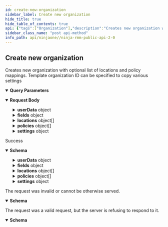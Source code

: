 ```yaml
---
id: create-new-organization
sidebar_label: Create new organization
hide_title: true
hide_table_of_contents: true
api: {"tags":["Organization"],"description":"Creates new organization with optional list of locations and policy mappings.\nTemplate organization ID can be specified to copy various settings","operationId":"createOrganization","parameters":[{"name":"templateOrganizationId","in":"query","schema":{"type":"integer","description":"Model/Template organization to copy settings from","format":"int32"}}],"requestBody":{"content":{"application/json":{"schema":{"type":"object","properties":{"name":{"type":"string","description":"Organization full name"},"description":{"type":"string","description":"Organization Description"},"userData":{"type":"object","additionalProperties":true,"description":"Custom attributes"},"nodeApprovalMode":{"type":"string","description":"Device Approval Mode","enum":["AUTOMATIC","MANUAL","REJECT"]},"tags":{"type":"array","description":"Tags","items":{"type":"string","description":"Tags"}},"fields":{"type":"object","additionalProperties":{"type":"object","description":"Custom Fields"},"description":"Custom Fields"},"id":{"type":"integer","description":"Organization identifier","format":"int32"},"locations":{"type":"array","description":"List of locations","items":{"type":"object","properties":{"name":{"type":"string","description":"Location name"},"address":{"type":"string","description":"Address"},"description":{"type":"string","description":"Description"},"userData":{"type":"object","additionalProperties":true,"description":"Custom attributes"},"tags":{"type":"array","description":"Tags","items":{"type":"string","description":"Tags"}},"fields":{"type":"object","additionalProperties":{"type":"object","description":"Custom Fields"},"description":"Custom Fields"},"id":{"type":"integer","description":"Location identifier","format":"int32"}},"description":"Location"}},"policies":{"type":"array","description":"Node role policy assignments","items":{"type":"object","properties":{"nodeRoleId":{"type":"integer","description":"Node Role Identifier","format":"int32"},"policyId":{"type":"integer","description":"Policy Identifier","format":"int32"}},"description":"Node role policy assignments"}},"settings":{"type":"object","properties":{"trayicon":{"type":"object","properties":{"product":{"type":"string","description":"Configured product code"},"enabled":{"type":"boolean","description":"Is enabled"},"targets":{"type":"array","description":"Feature deployment targets","items":{"type":"string","description":"Feature deployment targets"}},"options":{"type":"object","additionalProperties":{"type":"object","description":"Feature options"},"description":"Feature options"}},"description":"Feature/product/integration configuration settings"},"splashtop":{"type":"object","properties":{"product":{"type":"string","description":"Configured product code"},"enabled":{"type":"boolean","description":"Is enabled"},"targets":{"type":"array","description":"Feature deployment targets","items":{"type":"string","description":"Feature deployment targets"}},"options":{"type":"object","additionalProperties":{"type":"object","description":"Feature options"},"description":"Feature options"}},"description":"Feature/product/integration configuration settings"},"teamviewer":{"type":"object","properties":{"product":{"type":"string","description":"Configured product code"},"enabled":{"type":"boolean","description":"Is enabled"},"targets":{"type":"array","description":"Feature deployment targets","items":{"type":"string","description":"Feature deployment targets"}},"options":{"type":"object","additionalProperties":{"type":"object","description":"Feature options"},"description":"Feature options"}},"description":"Feature/product/integration configuration settings"},"backup":{"type":"object","properties":{"product":{"type":"string","description":"Configured product code"},"enabled":{"type":"boolean","description":"Is enabled"},"targets":{"type":"array","description":"Feature deployment targets","items":{"type":"string","description":"Feature deployment targets"}},"options":{"type":"object","additionalProperties":{"type":"object","description":"Feature options"},"description":"Feature options"}},"description":"Feature/product/integration configuration settings"},"psa":{"type":"object","properties":{"product":{"type":"string","description":"Configured product code"},"enabled":{"type":"boolean","description":"Is enabled"},"targets":{"type":"array","description":"Feature deployment targets","items":{"type":"string","description":"Feature deployment targets"}},"options":{"type":"object","additionalProperties":{"type":"object","description":"Feature options"},"description":"Feature options"}},"description":"Feature/product/integration configuration settings"}},"description":"Organization settings"}}}}}},"responses":{"200":{"description":"Success","content":{"application/json":{"schema":{"type":"object","properties":{"name":{"type":"string","description":"Organization full name"},"description":{"type":"string","description":"Organization Description"},"userData":{"type":"object","additionalProperties":true,"description":"Custom attributes"},"nodeApprovalMode":{"type":"string","description":"Device Approval Mode","enum":["AUTOMATIC","MANUAL","REJECT"]},"tags":{"type":"array","description":"Tags","items":{"type":"string","description":"Tags"}},"fields":{"type":"object","additionalProperties":{"type":"object","description":"Custom Fields"},"description":"Custom Fields"},"id":{"type":"integer","description":"Organization identifier","format":"int32"},"locations":{"type":"array","description":"List of locations","items":{"type":"object","properties":{"name":{"type":"string","description":"Location name"},"address":{"type":"string","description":"Address"},"description":{"type":"string","description":"Description"},"userData":{"type":"object","additionalProperties":true,"description":"Custom attributes"},"tags":{"type":"array","description":"Tags","items":{"type":"string","description":"Tags"}},"fields":{"type":"object","additionalProperties":{"type":"object","description":"Custom Fields"},"description":"Custom Fields"},"id":{"type":"integer","description":"Location identifier","format":"int32"}},"description":"Location"}},"policies":{"type":"array","description":"Node role policy assignments","items":{"type":"object","properties":{"nodeRoleId":{"type":"integer","description":"Node Role Identifier","format":"int32"},"policyId":{"type":"integer","description":"Policy Identifier","format":"int32"}},"description":"Node role policy assignments"}},"settings":{"type":"object","properties":{"trayicon":{"type":"object","properties":{"product":{"type":"string","description":"Configured product code"},"enabled":{"type":"boolean","description":"Is enabled"},"targets":{"type":"array","description":"Feature deployment targets","items":{"type":"string","description":"Feature deployment targets"}},"options":{"type":"object","additionalProperties":{"type":"object","description":"Feature options"},"description":"Feature options"}},"description":"Feature/product/integration configuration settings"},"splashtop":{"type":"object","properties":{"product":{"type":"string","description":"Configured product code"},"enabled":{"type":"boolean","description":"Is enabled"},"targets":{"type":"array","description":"Feature deployment targets","items":{"type":"string","description":"Feature deployment targets"}},"options":{"type":"object","additionalProperties":{"type":"object","description":"Feature options"},"description":"Feature options"}},"description":"Feature/product/integration configuration settings"},"teamviewer":{"type":"object","properties":{"product":{"type":"string","description":"Configured product code"},"enabled":{"type":"boolean","description":"Is enabled"},"targets":{"type":"array","description":"Feature deployment targets","items":{"type":"string","description":"Feature deployment targets"}},"options":{"type":"object","additionalProperties":{"type":"object","description":"Feature options"},"description":"Feature options"}},"description":"Feature/product/integration configuration settings"},"backup":{"type":"object","properties":{"product":{"type":"string","description":"Configured product code"},"enabled":{"type":"boolean","description":"Is enabled"},"targets":{"type":"array","description":"Feature deployment targets","items":{"type":"string","description":"Feature deployment targets"}},"options":{"type":"object","additionalProperties":{"type":"object","description":"Feature options"},"description":"Feature options"}},"description":"Feature/product/integration configuration settings"},"psa":{"type":"object","properties":{"product":{"type":"string","description":"Configured product code"},"enabled":{"type":"boolean","description":"Is enabled"},"targets":{"type":"array","description":"Feature deployment targets","items":{"type":"string","description":"Feature deployment targets"}},"options":{"type":"object","additionalProperties":{"type":"object","description":"Feature options"},"description":"Feature options"}},"description":"Feature/product/integration configuration settings"}},"description":"Organization settings"}}}}}},"400":{"description":"The request was invalid or cannot be otherwise served.","content":{"application/json":{"schema":{"type":"object","properties":{"resultCode":{"type":"string"},"errorMessage":{"type":"string"}},"required":["resultCode","errorMessage"]}}}},"401":{"description":"The request was a valid request, but the server is refusing to respond to it.","content":{"application/json":{"schema":{"type":"object","properties":{"resultCode":{"type":"string"},"errorMessage":{"type":"string"}},"required":["resultCode","errorMessage"]}}}}},"method":"post","path":"/api/v2/organizations","servers":[{"url":"https://eu.ninjarmm.com","description":"EU instance"},{"url":"https://app.ninjarmm.com","description":"US instance"},{"url":"https://oc.ninjarmm.com","description":"Oceania instance"}],"security":[{"oauth2":["monitoring","Management","control"]},{"sessionKey":["monitoring","Management","control"]},{"bearer":["monitoring","Management","control"]}],"securitySchemes":{"oauth2":{"type":"oauth2","flows":{"authorizationCode":{"authorizationUrl":"/ws/oauth/authorize","tokenUrl":"/ws/oauth/token","scopes":{"monitoring":"Monitoring APIs","Management":"Management APIs"}},"clientCredentials":{"tokenUrl":"/ws/oauth/token","scopes":{"monitoring":"Monitoring APIs","Management":"Management APIs"}}}},"sessionKey":{"type":"apiKey","name":"sessionKey","in":"cookie"},"bearer":{"type":"http","scheme":"bearer"}},"jsonRequestBodyExample":{"name":"string","description":"string","userData":{},"nodeApprovalMode":"AUTOMATIC","tags":["string"],"fields":{},"id":0,"locations":[{"name":"string","address":"string","description":"string","userData":{},"tags":["string"],"fields":{},"id":0}],"policies":[{"nodeRoleId":0,"policyId":0}],"settings":{"trayicon":{"product":"string","enabled":true,"targets":["string"],"options":{}},"splashtop":{"product":"string","enabled":true,"targets":["string"],"options":{}},"teamviewer":{"product":"string","enabled":true,"targets":["string"],"options":{}},"backup":{"product":"string","enabled":true,"targets":["string"],"options":{}},"psa":{"product":"string","enabled":true,"targets":["string"],"options":{}}}},"info":{"title":"Ninja RMM Public API 2.0","description":"Ninja RMM Public API documentation. <br><br>\nSee also: <br> \n<a href=\"https://resources.ninjarmm.com/API/Ninja+RMM+Public+API+v2.0.5+Device+Filter+Syntax.pdf\">Device Filter syntax</a><br>\n<a href=\"https://resources.ninjarmm.com/API/Ninja+RMM+Public+API+v2.0.5+Webhooks.pdf\">Webhooks</a>","contact":{"email":"api@ninjarmm.com"},"version":"2.0.9-draft"},"postman":{"name":"Create new organization","description":{"content":"Creates new organization with optional list of locations and policy mappings.\nTemplate organization ID can be specified to copy various settings","type":"text/plain"},"url":{"path":["api","v2","organizations"],"host":["{{baseUrl}}"],"query":[{"disabled":false,"key":"templateOrganizationId","value":""}],"variable":[]},"header":[{"key":"Content-Type","value":"application/json"},{"key":"Accept","value":"application/json"}],"method":"POST","body":{"mode":"raw","raw":"\"\"","options":{"raw":{"language":"json"}}}}}
sidebar_class_name: "post api-method"
info_path: api/ninjaone//ninja-rmm-public-api-2-0
---
```



## Create new organization



Creates new organization with optional list of locations and policy mappings.
Template organization ID can be specified to copy various settings

<details style={{"marginBottom":"1rem"}} data-collapsed={false} open={true}><summary style={{}}><strong>Query Parameters</strong></summary><div><ul><ParamsItem className={"paramsItem"} param={{"name":"templateOrganizationId","in":"query","schema":{"type":"integer","description":"Model/Template organization to copy settings from","format":"int32"}}}></ParamsItem></ul></div></details><details style={{}} data-collapsed={false} open={true}><summary style={{"textAlign":"left"}}><strong>Request Body</strong></summary><div style={{"textAlign":"left","marginLeft":"1rem"}}></div><ul style={{"marginLeft":"1rem"}}><SchemaItem collapsible={false} name={"name"} required={false} schemaDescription={"Organization full name"} schemaName={"string"} qualifierMessage={undefined}></SchemaItem><SchemaItem collapsible={false} name={"description"} required={false} schemaDescription={"Organization Description"} schemaName={"string"} qualifierMessage={undefined}></SchemaItem><SchemaItem collapsible={true} className={"schemaItem"}><details style={{}}><summary style={{}}><strong>userData</strong><span style={{"opacity":"0.6"}}> object</span></summary><div style={{"marginLeft":"1rem"}}><div style={{"marginTop":".5rem","marginBottom":".5rem"}}>

Custom attributes

</div></div></details></SchemaItem><SchemaItem collapsible={false} name={"nodeApprovalMode"} required={false} schemaDescription={"Device Approval Mode"} schemaName={"string"} qualifierMessage={"**Possible values:** [`AUTOMATIC`, `MANUAL`, `REJECT`]"}></SchemaItem><SchemaItem collapsible={false} name={"tags"} required={false} schemaDescription={"Tags"} schemaName={"string[]"} qualifierMessage={undefined}></SchemaItem><SchemaItem collapsible={true} className={"schemaItem"}><details style={{}}><summary style={{}}><strong>fields</strong><span style={{"opacity":"0.6"}}> object</span></summary><div style={{"marginLeft":"1rem"}}><div style={{"marginTop":".5rem","marginBottom":".5rem"}}>

Custom Fields

</div></div></details></SchemaItem><SchemaItem collapsible={false} name={"id"} required={false} schemaDescription={"Organization identifier"} schemaName={"int32"} qualifierMessage={undefined}></SchemaItem><SchemaItem collapsible={true} className={"schemaItem"}><details style={{}}><summary style={{}}><strong>locations</strong><span style={{"opacity":"0.6"}}> object[]</span></summary><div style={{"marginLeft":"1rem"}}><div style={{"marginTop":".5rem","marginBottom":".5rem"}}>

List of locations

</div><ul><SchemaItem collapsible={false} name={"name"} required={false} schemaDescription={"Location name"} schemaName={"string"} qualifierMessage={undefined}></SchemaItem><SchemaItem collapsible={false} name={"address"} required={false} schemaDescription={"Address"} schemaName={"string"} qualifierMessage={undefined}></SchemaItem><SchemaItem collapsible={false} name={"description"} required={false} schemaDescription={"Description"} schemaName={"string"} qualifierMessage={undefined}></SchemaItem><SchemaItem collapsible={true} className={"schemaItem"}><details style={{}}><summary style={{}}><strong>userData</strong><span style={{"opacity":"0.6"}}> object</span></summary><div style={{"marginLeft":"1rem"}}><div style={{"marginTop":".5rem","marginBottom":".5rem"}}>

Custom attributes

</div></div></details></SchemaItem><SchemaItem collapsible={false} name={"tags"} required={false} schemaDescription={"Tags"} schemaName={"string[]"} qualifierMessage={undefined}></SchemaItem><SchemaItem collapsible={true} className={"schemaItem"}><details style={{}}><summary style={{}}><strong>fields</strong><span style={{"opacity":"0.6"}}> object</span></summary><div style={{"marginLeft":"1rem"}}><div style={{"marginTop":".5rem","marginBottom":".5rem"}}>

Custom Fields

</div></div></details></SchemaItem><SchemaItem collapsible={false} name={"id"} required={false} schemaDescription={"Location identifier"} schemaName={"int32"} qualifierMessage={undefined}></SchemaItem></ul></div></details></SchemaItem><SchemaItem collapsible={true} className={"schemaItem"}><details style={{}}><summary style={{}}><strong>policies</strong><span style={{"opacity":"0.6"}}> object[]</span></summary><div style={{"marginLeft":"1rem"}}><div style={{"marginTop":".5rem","marginBottom":".5rem"}}>

Node role policy assignments

</div><ul><SchemaItem collapsible={false} name={"nodeRoleId"} required={false} schemaDescription={"Node Role Identifier"} schemaName={"int32"} qualifierMessage={undefined}></SchemaItem><SchemaItem collapsible={false} name={"policyId"} required={false} schemaDescription={"Policy Identifier"} schemaName={"int32"} qualifierMessage={undefined}></SchemaItem></ul></div></details></SchemaItem><SchemaItem collapsible={true} className={"schemaItem"}><details style={{}}><summary style={{}}><strong>settings</strong><span style={{"opacity":"0.6"}}> object</span></summary><div style={{"marginLeft":"1rem"}}><div style={{"marginTop":".5rem","marginBottom":".5rem"}}>

Organization settings

</div><ul><SchemaItem collapsible={true} className={"schemaItem"}><details style={{}}><summary style={{}}><strong>trayicon</strong><span style={{"opacity":"0.6"}}> object</span></summary><div style={{"marginLeft":"1rem"}}><div style={{"marginTop":".5rem","marginBottom":".5rem"}}>

Feature/product/integration configuration settings

</div><ul><SchemaItem collapsible={false} name={"product"} required={false} schemaDescription={"Configured product code"} schemaName={"string"} qualifierMessage={undefined}></SchemaItem><SchemaItem collapsible={false} name={"enabled"} required={false} schemaDescription={"Is enabled"} schemaName={"boolean"} qualifierMessage={undefined}></SchemaItem><SchemaItem collapsible={false} name={"targets"} required={false} schemaDescription={"Feature deployment targets"} schemaName={"string[]"} qualifierMessage={undefined}></SchemaItem><SchemaItem collapsible={true} className={"schemaItem"}><details style={{}}><summary style={{}}><strong>options</strong><span style={{"opacity":"0.6"}}> object</span></summary><div style={{"marginLeft":"1rem"}}><div style={{"marginTop":".5rem","marginBottom":".5rem"}}>

Feature options

</div></div></details></SchemaItem></ul></div></details></SchemaItem><SchemaItem collapsible={true} className={"schemaItem"}><details style={{}}><summary style={{}}><strong>splashtop</strong><span style={{"opacity":"0.6"}}> object</span></summary><div style={{"marginLeft":"1rem"}}><div style={{"marginTop":".5rem","marginBottom":".5rem"}}>

Feature/product/integration configuration settings

</div><ul><SchemaItem collapsible={false} name={"product"} required={false} schemaDescription={"Configured product code"} schemaName={"string"} qualifierMessage={undefined}></SchemaItem><SchemaItem collapsible={false} name={"enabled"} required={false} schemaDescription={"Is enabled"} schemaName={"boolean"} qualifierMessage={undefined}></SchemaItem><SchemaItem collapsible={false} name={"targets"} required={false} schemaDescription={"Feature deployment targets"} schemaName={"string[]"} qualifierMessage={undefined}></SchemaItem><SchemaItem collapsible={true} className={"schemaItem"}><details style={{}}><summary style={{}}><strong>options</strong><span style={{"opacity":"0.6"}}> object</span></summary><div style={{"marginLeft":"1rem"}}><div style={{"marginTop":".5rem","marginBottom":".5rem"}}>

Feature options

</div></div></details></SchemaItem></ul></div></details></SchemaItem><SchemaItem collapsible={true} className={"schemaItem"}><details style={{}}><summary style={{}}><strong>teamviewer</strong><span style={{"opacity":"0.6"}}> object</span></summary><div style={{"marginLeft":"1rem"}}><div style={{"marginTop":".5rem","marginBottom":".5rem"}}>

Feature/product/integration configuration settings

</div><ul><SchemaItem collapsible={false} name={"product"} required={false} schemaDescription={"Configured product code"} schemaName={"string"} qualifierMessage={undefined}></SchemaItem><SchemaItem collapsible={false} name={"enabled"} required={false} schemaDescription={"Is enabled"} schemaName={"boolean"} qualifierMessage={undefined}></SchemaItem><SchemaItem collapsible={false} name={"targets"} required={false} schemaDescription={"Feature deployment targets"} schemaName={"string[]"} qualifierMessage={undefined}></SchemaItem><SchemaItem collapsible={true} className={"schemaItem"}><details style={{}}><summary style={{}}><strong>options</strong><span style={{"opacity":"0.6"}}> object</span></summary><div style={{"marginLeft":"1rem"}}><div style={{"marginTop":".5rem","marginBottom":".5rem"}}>

Feature options

</div></div></details></SchemaItem></ul></div></details></SchemaItem><SchemaItem collapsible={true} className={"schemaItem"}><details style={{}}><summary style={{}}><strong>backup</strong><span style={{"opacity":"0.6"}}> object</span></summary><div style={{"marginLeft":"1rem"}}><div style={{"marginTop":".5rem","marginBottom":".5rem"}}>

Feature/product/integration configuration settings

</div><ul><SchemaItem collapsible={false} name={"product"} required={false} schemaDescription={"Configured product code"} schemaName={"string"} qualifierMessage={undefined}></SchemaItem><SchemaItem collapsible={false} name={"enabled"} required={false} schemaDescription={"Is enabled"} schemaName={"boolean"} qualifierMessage={undefined}></SchemaItem><SchemaItem collapsible={false} name={"targets"} required={false} schemaDescription={"Feature deployment targets"} schemaName={"string[]"} qualifierMessage={undefined}></SchemaItem><SchemaItem collapsible={true} className={"schemaItem"}><details style={{}}><summary style={{}}><strong>options</strong><span style={{"opacity":"0.6"}}> object</span></summary><div style={{"marginLeft":"1rem"}}><div style={{"marginTop":".5rem","marginBottom":".5rem"}}>

Feature options

</div></div></details></SchemaItem></ul></div></details></SchemaItem><SchemaItem collapsible={true} className={"schemaItem"}><details style={{}}><summary style={{}}><strong>psa</strong><span style={{"opacity":"0.6"}}> object</span></summary><div style={{"marginLeft":"1rem"}}><div style={{"marginTop":".5rem","marginBottom":".5rem"}}>

Feature/product/integration configuration settings

</div><ul><SchemaItem collapsible={false} name={"product"} required={false} schemaDescription={"Configured product code"} schemaName={"string"} qualifierMessage={undefined}></SchemaItem><SchemaItem collapsible={false} name={"enabled"} required={false} schemaDescription={"Is enabled"} schemaName={"boolean"} qualifierMessage={undefined}></SchemaItem><SchemaItem collapsible={false} name={"targets"} required={false} schemaDescription={"Feature deployment targets"} schemaName={"string[]"} qualifierMessage={undefined}></SchemaItem><SchemaItem collapsible={true} className={"schemaItem"}><details style={{}}><summary style={{}}><strong>options</strong><span style={{"opacity":"0.6"}}> object</span></summary><div style={{"marginLeft":"1rem"}}><div style={{"marginTop":".5rem","marginBottom":".5rem"}}>

Feature options

</div></div></details></SchemaItem></ul></div></details></SchemaItem></ul></div></details></SchemaItem></ul></details><div><ApiTabs><TabItem label={"200"} value={"200"}><div>

Success

</div><div><details style={{}} data-collapsed={false} open={true}><summary style={{"textAlign":"left"}}><strong>Schema</strong></summary><div style={{"textAlign":"left","marginLeft":"1rem"}}></div><ul style={{"marginLeft":"1rem"}}><SchemaItem collapsible={false} name={"name"} required={false} schemaDescription={"Organization full name"} schemaName={"string"} qualifierMessage={undefined}></SchemaItem><SchemaItem collapsible={false} name={"description"} required={false} schemaDescription={"Organization Description"} schemaName={"string"} qualifierMessage={undefined}></SchemaItem><SchemaItem collapsible={true} className={"schemaItem"}><details style={{}}><summary style={{}}><strong>userData</strong><span style={{"opacity":"0.6"}}> object</span></summary><div style={{"marginLeft":"1rem"}}><div style={{"marginTop":".5rem","marginBottom":".5rem"}}>

Custom attributes

</div></div></details></SchemaItem><SchemaItem collapsible={false} name={"nodeApprovalMode"} required={false} schemaDescription={"Device Approval Mode"} schemaName={"string"} qualifierMessage={"**Possible values:** [`AUTOMATIC`, `MANUAL`, `REJECT`]"}></SchemaItem><SchemaItem collapsible={false} name={"tags"} required={false} schemaDescription={"Tags"} schemaName={"string[]"} qualifierMessage={undefined}></SchemaItem><SchemaItem collapsible={true} className={"schemaItem"}><details style={{}}><summary style={{}}><strong>fields</strong><span style={{"opacity":"0.6"}}> object</span></summary><div style={{"marginLeft":"1rem"}}><div style={{"marginTop":".5rem","marginBottom":".5rem"}}>

Custom Fields

</div></div></details></SchemaItem><SchemaItem collapsible={false} name={"id"} required={false} schemaDescription={"Organization identifier"} schemaName={"int32"} qualifierMessage={undefined}></SchemaItem><SchemaItem collapsible={true} className={"schemaItem"}><details style={{}}><summary style={{}}><strong>locations</strong><span style={{"opacity":"0.6"}}> object[]</span></summary><div style={{"marginLeft":"1rem"}}><div style={{"marginTop":".5rem","marginBottom":".5rem"}}>

List of locations

</div><ul><SchemaItem collapsible={false} name={"name"} required={false} schemaDescription={"Location name"} schemaName={"string"} qualifierMessage={undefined}></SchemaItem><SchemaItem collapsible={false} name={"address"} required={false} schemaDescription={"Address"} schemaName={"string"} qualifierMessage={undefined}></SchemaItem><SchemaItem collapsible={false} name={"description"} required={false} schemaDescription={"Description"} schemaName={"string"} qualifierMessage={undefined}></SchemaItem><SchemaItem collapsible={true} className={"schemaItem"}><details style={{}}><summary style={{}}><strong>userData</strong><span style={{"opacity":"0.6"}}> object</span></summary><div style={{"marginLeft":"1rem"}}><div style={{"marginTop":".5rem","marginBottom":".5rem"}}>

Custom attributes

</div></div></details></SchemaItem><SchemaItem collapsible={false} name={"tags"} required={false} schemaDescription={"Tags"} schemaName={"string[]"} qualifierMessage={undefined}></SchemaItem><SchemaItem collapsible={true} className={"schemaItem"}><details style={{}}><summary style={{}}><strong>fields</strong><span style={{"opacity":"0.6"}}> object</span></summary><div style={{"marginLeft":"1rem"}}><div style={{"marginTop":".5rem","marginBottom":".5rem"}}>

Custom Fields

</div></div></details></SchemaItem><SchemaItem collapsible={false} name={"id"} required={false} schemaDescription={"Location identifier"} schemaName={"int32"} qualifierMessage={undefined}></SchemaItem></ul></div></details></SchemaItem><SchemaItem collapsible={true} className={"schemaItem"}><details style={{}}><summary style={{}}><strong>policies</strong><span style={{"opacity":"0.6"}}> object[]</span></summary><div style={{"marginLeft":"1rem"}}><div style={{"marginTop":".5rem","marginBottom":".5rem"}}>

Node role policy assignments

</div><ul><SchemaItem collapsible={false} name={"nodeRoleId"} required={false} schemaDescription={"Node Role Identifier"} schemaName={"int32"} qualifierMessage={undefined}></SchemaItem><SchemaItem collapsible={false} name={"policyId"} required={false} schemaDescription={"Policy Identifier"} schemaName={"int32"} qualifierMessage={undefined}></SchemaItem></ul></div></details></SchemaItem><SchemaItem collapsible={true} className={"schemaItem"}><details style={{}}><summary style={{}}><strong>settings</strong><span style={{"opacity":"0.6"}}> object</span></summary><div style={{"marginLeft":"1rem"}}><div style={{"marginTop":".5rem","marginBottom":".5rem"}}>

Organization settings

</div><ul><SchemaItem collapsible={true} className={"schemaItem"}><details style={{}}><summary style={{}}><strong>trayicon</strong><span style={{"opacity":"0.6"}}> object</span></summary><div style={{"marginLeft":"1rem"}}><div style={{"marginTop":".5rem","marginBottom":".5rem"}}>

Feature/product/integration configuration settings

</div><ul><SchemaItem collapsible={false} name={"product"} required={false} schemaDescription={"Configured product code"} schemaName={"string"} qualifierMessage={undefined}></SchemaItem><SchemaItem collapsible={false} name={"enabled"} required={false} schemaDescription={"Is enabled"} schemaName={"boolean"} qualifierMessage={undefined}></SchemaItem><SchemaItem collapsible={false} name={"targets"} required={false} schemaDescription={"Feature deployment targets"} schemaName={"string[]"} qualifierMessage={undefined}></SchemaItem><SchemaItem collapsible={true} className={"schemaItem"}><details style={{}}><summary style={{}}><strong>options</strong><span style={{"opacity":"0.6"}}> object</span></summary><div style={{"marginLeft":"1rem"}}><div style={{"marginTop":".5rem","marginBottom":".5rem"}}>

Feature options

</div></div></details></SchemaItem></ul></div></details></SchemaItem><SchemaItem collapsible={true} className={"schemaItem"}><details style={{}}><summary style={{}}><strong>splashtop</strong><span style={{"opacity":"0.6"}}> object</span></summary><div style={{"marginLeft":"1rem"}}><div style={{"marginTop":".5rem","marginBottom":".5rem"}}>

Feature/product/integration configuration settings

</div><ul><SchemaItem collapsible={false} name={"product"} required={false} schemaDescription={"Configured product code"} schemaName={"string"} qualifierMessage={undefined}></SchemaItem><SchemaItem collapsible={false} name={"enabled"} required={false} schemaDescription={"Is enabled"} schemaName={"boolean"} qualifierMessage={undefined}></SchemaItem><SchemaItem collapsible={false} name={"targets"} required={false} schemaDescription={"Feature deployment targets"} schemaName={"string[]"} qualifierMessage={undefined}></SchemaItem><SchemaItem collapsible={true} className={"schemaItem"}><details style={{}}><summary style={{}}><strong>options</strong><span style={{"opacity":"0.6"}}> object</span></summary><div style={{"marginLeft":"1rem"}}><div style={{"marginTop":".5rem","marginBottom":".5rem"}}>

Feature options

</div></div></details></SchemaItem></ul></div></details></SchemaItem><SchemaItem collapsible={true} className={"schemaItem"}><details style={{}}><summary style={{}}><strong>teamviewer</strong><span style={{"opacity":"0.6"}}> object</span></summary><div style={{"marginLeft":"1rem"}}><div style={{"marginTop":".5rem","marginBottom":".5rem"}}>

Feature/product/integration configuration settings

</div><ul><SchemaItem collapsible={false} name={"product"} required={false} schemaDescription={"Configured product code"} schemaName={"string"} qualifierMessage={undefined}></SchemaItem><SchemaItem collapsible={false} name={"enabled"} required={false} schemaDescription={"Is enabled"} schemaName={"boolean"} qualifierMessage={undefined}></SchemaItem><SchemaItem collapsible={false} name={"targets"} required={false} schemaDescription={"Feature deployment targets"} schemaName={"string[]"} qualifierMessage={undefined}></SchemaItem><SchemaItem collapsible={true} className={"schemaItem"}><details style={{}}><summary style={{}}><strong>options</strong><span style={{"opacity":"0.6"}}> object</span></summary><div style={{"marginLeft":"1rem"}}><div style={{"marginTop":".5rem","marginBottom":".5rem"}}>

Feature options

</div></div></details></SchemaItem></ul></div></details></SchemaItem><SchemaItem collapsible={true} className={"schemaItem"}><details style={{}}><summary style={{}}><strong>backup</strong><span style={{"opacity":"0.6"}}> object</span></summary><div style={{"marginLeft":"1rem"}}><div style={{"marginTop":".5rem","marginBottom":".5rem"}}>

Feature/product/integration configuration settings

</div><ul><SchemaItem collapsible={false} name={"product"} required={false} schemaDescription={"Configured product code"} schemaName={"string"} qualifierMessage={undefined}></SchemaItem><SchemaItem collapsible={false} name={"enabled"} required={false} schemaDescription={"Is enabled"} schemaName={"boolean"} qualifierMessage={undefined}></SchemaItem><SchemaItem collapsible={false} name={"targets"} required={false} schemaDescription={"Feature deployment targets"} schemaName={"string[]"} qualifierMessage={undefined}></SchemaItem><SchemaItem collapsible={true} className={"schemaItem"}><details style={{}}><summary style={{}}><strong>options</strong><span style={{"opacity":"0.6"}}> object</span></summary><div style={{"marginLeft":"1rem"}}><div style={{"marginTop":".5rem","marginBottom":".5rem"}}>

Feature options

</div></div></details></SchemaItem></ul></div></details></SchemaItem><SchemaItem collapsible={true} className={"schemaItem"}><details style={{}}><summary style={{}}><strong>psa</strong><span style={{"opacity":"0.6"}}> object</span></summary><div style={{"marginLeft":"1rem"}}><div style={{"marginTop":".5rem","marginBottom":".5rem"}}>

Feature/product/integration configuration settings

</div><ul><SchemaItem collapsible={false} name={"product"} required={false} schemaDescription={"Configured product code"} schemaName={"string"} qualifierMessage={undefined}></SchemaItem><SchemaItem collapsible={false} name={"enabled"} required={false} schemaDescription={"Is enabled"} schemaName={"boolean"} qualifierMessage={undefined}></SchemaItem><SchemaItem collapsible={false} name={"targets"} required={false} schemaDescription={"Feature deployment targets"} schemaName={"string[]"} qualifierMessage={undefined}></SchemaItem><SchemaItem collapsible={true} className={"schemaItem"}><details style={{}}><summary style={{}}><strong>options</strong><span style={{"opacity":"0.6"}}> object</span></summary><div style={{"marginLeft":"1rem"}}><div style={{"marginTop":".5rem","marginBottom":".5rem"}}>

Feature options

</div></div></details></SchemaItem></ul></div></details></SchemaItem></ul></div></details></SchemaItem></ul></details></div></TabItem><TabItem label={"400"} value={"400"}><div>

The request was invalid or cannot be otherwise served.

</div><div><details style={{}} data-collapsed={false} open={true}><summary style={{"textAlign":"left"}}><strong>Schema</strong></summary><div style={{"textAlign":"left","marginLeft":"1rem"}}></div><ul style={{"marginLeft":"1rem"}}><SchemaItem collapsible={false} name={"resultCode"} required={true} schemaDescription={undefined} schemaName={"string"} qualifierMessage={undefined}></SchemaItem><SchemaItem collapsible={false} name={"errorMessage"} required={true} schemaDescription={undefined} schemaName={"string"} qualifierMessage={undefined}></SchemaItem></ul></details></div></TabItem><TabItem label={"401"} value={"401"}><div>

The request was a valid request, but the server is refusing to respond to it.

</div><div><details style={{}} data-collapsed={false} open={true}><summary style={{"textAlign":"left"}}><strong>Schema</strong></summary><div style={{"textAlign":"left","marginLeft":"1rem"}}></div><ul style={{"marginLeft":"1rem"}}><SchemaItem collapsible={false} name={"resultCode"} required={true} schemaDescription={undefined} schemaName={"string"} qualifierMessage={undefined}></SchemaItem><SchemaItem collapsible={false} name={"errorMessage"} required={true} schemaDescription={undefined} schemaName={"string"} qualifierMessage={undefined}></SchemaItem></ul></details></div></TabItem></ApiTabs></div>
      